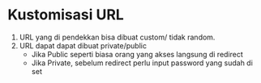 # Kustomisasi URL

1. URL yang di pendekkan bisa dibuat custom/ tidak random.
2. URL dapat dapat dibuat private/public
    - Jika Public seperti biasa orang yang akses langsung di redirect
    - Jika Private, sebelum redirect perlu input password yang sudah di set